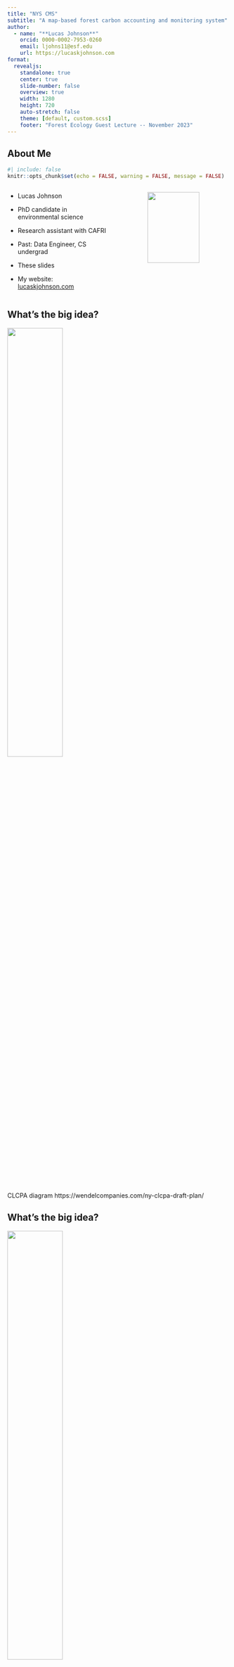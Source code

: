 ```yaml
---
title: "NYS CMS"
subtitle: "A map-based forest carbon accounting and monitoring system"
author: 
  - name: "**Lucas Johnson**"
    orcid: 0000-0002-7953-0260
    email: ljohns11@esf.edu
    url: https://lucaskjohnson.com
format: 
  revealjs: 
    standalone: true
    center: true
    slide-number: false
    overview: true
    width: 1280
    height: 720
    auto-stretch: false
    theme: [default, custom.scss]
    footer: "Forest Ecology Guest Lecture -- November 2023"
---
```


## About Me

```r
#| include: false
knitr::opts_chunk$set(echo = FALSE, warning = FALSE, message = FALSE)
```

::: columns
::: {.column width="50%"}
-   Lucas Johnson

-   PhD candidate in environmental science

-   Research assistant with CAFRI

-   Past: Data Engineer, CS undergrad

-   These slides

-   My website: [lucaskjohnson.com](https://lucaskjohnson.com)
:::

::: {.column width="10%"}
:::

::: {.column width="40%"}
![](figures/me.png){width=80%}
:::
:::

## What's the big idea? 

![](figures/clcpa_clean.jpeg){width=50% fig-align=center}


::: footer
CLCPA diagram https://wendelcompanies.com/ny-clcpa-draft-plan/
:::


## What's the big idea? 

![](figures/clcpa.jpeg){width=50% fig-align=center}

::: footer
CLCPA diagram https://wendelcompanies.com/ny-clcpa-draft-plan/
:::

## 


::: columns

::: {.column width="45%"}
![](figures/cycle.jpeg){width=100% fig-align=center}
:::

::: {.column width="10%"}
:::


::: {.column width="45%"}
![](figures/lcmap_2019.png){width=100% fig-align=center}

:::

:::

## USFS Forest Inventory and Analysis Program

::: columns
::: {.column width="45%"}
![](figures/fia_plot_design.jpeg){width=100% fig-align=center}
:::

::: {.column width="10%"}
:::


::: {.column width="45%"}
![](figures/lcmap_x_plots_2019.png){width=100% fig-align=center}

:::

:::


##
![](figures/us_fia_flux.png){width=100% fig-align=center}

::: footer
Domke 2023, https://doi.org/10.2737/WO-RB-101.
:::

##
![](figures/state_flux.png){width=80% fig-align=center}

:::footer
Walters 2023, https://doi.org/10.2737/RDS-2023-0020
:::


## Strengthening the Forest Carbon Sink

::: columns 

::: {.column width="45%"}

:::{.incremental}
-  Avoided deforestation

- Reforestation/afforestation

- Improved forest management
:::

:::

::: {.column width="10%"}
:::

::: {.column width="45%"}
![](figures/gas_gauge.png){width=100% fig-align=center}
:::

:::


:::footer
CAFRI's NY Forest Carbon Assessment - https://www.esf.edu/cafri-ny/documents/cafri-report-2023.pdf
:::


## How do we make this information actionable?

## Map-based forest carbon accounting



::: {.incremental}

- Modeling and mapping forest biomass stocks with aerial LiDAR point clouds

- Modeling and mapping historical forest biomass stocks and stock changes with Landsat imagery
  - Provides a basis for monitoring

- Propagating uncertainty through our modeling pipeline
:::

## The power of LiDAR

![](figures/lidar_3d.png){width=90% fig-align=center}

## The power of LiDAR

![](figures/lidar_2d.png){width=63% fig-align=center}

## LiDAR in NYS

![](figures/regions_map.png){width=80% fig-align=center}


## LiDAR models
::: columns

::: {.column width="45%"}
![](figures/fia_plot_design.jpeg){width=100% fig-align=center}
:::

::: {.column width="10%"}
:::

::: {.column width="45%"}
![](figures/las_3d_and_chm.png){width=50% fig-align=center}
:::

:::

## LiDAR Models

::: columns

::: {.column width=20%}
- RMSE 46.0
- %RMSE 38.7
- MAE: 34.0
- %MAE: 28.6
- ME: 3.6
- R^2^: 0.59
:::

::: {.column width=80%}
![](figures/lidar_acc.png){width=60% fig-align=center}
:::

:::

## Snapshots

![](figures/wwe_snap.png){width=68% fig-align=center}

## Snapshots

![](figures/co_snap.png){width=47% fig-align=center}

## Snapshots

![](figures/as_snap.png){width=60% fig-align=center}

## Snapshots

![](figures/c3_snap.png){width=62% fig-align=center}

## A spatiotemporal patchwork

![](figures/lidar_region_plot.png){width=85% fig-align=center}


## A consistent record

![](figures/landsat_timeline.jpeg){width=60% fig-align=center}

::: footer
USGS - https://www.usgs.gov/media/images/landsat-missions-timeline
:::

## A consistent record

![](figures/landtrendr.jpeg){width=60% fig-align=center}

::: footer
OSU eMapR group - https://emapr.github.io/LT-GEE/landtrendr.html
:::

## Landsat models 

::: columns

::: {.column width=50%}
Direct 

![](figures/fia_landsat.png){fig-align=center width=70%}
:::

::: {.column width=50%}

Indirect

![](figures/las_landsat.png){fig-align=center width=70%}
:::

:::

## Landsat models

![](figures/landsat_methods_acc_combo.png){fig-align=center width=80%}

## {background-image="figures/hwf_methods_compare.png" background-position="50%" background-size="40% auto"}

## Landsat vs LiDAR

![](figures/hwf_agb_x_chm.png){width=85% fig-align=center}

## Landsat vs LiDAR

![](figures/expand_time_stack.png){width=60% fig-align=center}

## Zooming in to a working forest...

![](figures/hwf_agb_x_chm_harv.png){width=85% fig-align=center}

## {background-image="movie/agb.gif" background-size="85% auto" background-position="50% 50%"}

## {background-image="figures/multi_harvest.png" background-size="38% auto" background-position="50% 50%"}

<!-- ## Trends -->

<!-- ![](figures/timeseries_combo.png){width=80% fig-align=center} -->

## Stock changes {background-image="figures/nys_agb_diff.png" background-size="50% auto" background-position="80% 50%"}

## Parcel summaries

![](figures/parcel_sumamries.png){width=80% fig-align=center}

## Pretty pictures, or scientific inference?

:::{.incremental}

- Map agreement/accuracy 

- Prediction uncertainty

:::

:::footer
Quoted from McRoberts 2011 - https://doi.org/10.1016/j.rse.2010.10.013
:::



## Map accuracy

![](figures/lcmap_x_plots_2019.png){width=50% fig-align=center}

## Map accuracy

![](figures/agg_landsat_acc.png){width=60% fig-align=center}

## Prediction uncertainty

:::{.incremental}
- Uncertainty in reference data
- Uncertainty due to training the model on a limited sample
- Uncertainty due to the model not being able to represent
all of the variation in the response variable
:::

:::footer
Wadoux et al. 2023 - https://doi.org/10.1111/2041-210X.14106
:::

## Bootstrap variance

:::{.incremental}
- Uncertainty in reference data

- Uncertainty due to training the model on a limited sample
:::

:::footer
Wadoux et al. 2023 - https://doi.org/10.1111/2041-210X.14106
:::

## {background-image="figures/Pi_monte_carlo_all.gif" background-position="50%" background-size="38% auto"}

:::footer
https://en.m.wikipedia.org/wiki/Monte_Carlo_method#/media/File:Pi_monte_carlo_all.gif
:::

## Error distributions and resampling

![](figures/bootstrap_uncertainty_viz.png)

:::footer
Bootstrap sample figure - https://stats.stackexchange.com/questions/246726/size-of-bootstrap-samples
:::

## Error distributions and resampling

![](figures/bootstrap_uncertainty_viz_top.png)

:::footer
Bootstrap sample figure - https://stats.stackexchange.com/questions/246726/size-of-bootstrap-samples
:::


## Error distributions and resampling

![](figures/bootstrap_uncertainty_viz_bottom.png)

:::footer
Bootstrap sample figure - https://stats.stackexchange.com/questions/246726/size-of-bootstrap-samples
:::

## Residual variance

:::{.incremental}

- Uncertainty due to the model not being able to represent all of the variation in the response variable

  - Residual variance
  - Spatial autocorrelation of residuals

:::

##
::: columns 

::: {.column width=50%}
Mapping residual variance
![](figures/residual_variance_model.png){width=100% fig-align=center}
:::

::: {.column width=50%}
Quantifying spatial autocorrelation
![](figures/variograms.png){width=100% fig-align=center}
:::

:::

## Pixel uncertainty
![](figures/parcel_uncertainty_vis.png){width=40% fig-align=center}

## Total uncertainty 

::: columns

:::{.column width=50%}
![](figures/tax_parcel_summary.png){width=85% fig-align=center}
:::

:::{.column width=50%}
![](figures/group_distributions.png){width=85% fig-align=center}
:::

:::

## Parcel characteristics -> total uncertainty

::: columns

:::{.column width=20%}

- MAE:  1.38
- RMSE: 2.38
- ME:  -0.05
- R^2^: 0.92
:::

::: {.column width=80%}
![](figures/total_sd_accuracy.png){width=60% fig-align=center}
:::

:::

## In summary

:::{.incremental}

- Snapshots of forest biomass stocks with aerial LiDAR point clouds

- Monitoring and historical mapping of forest biomass stocks and stock changes with Landsat imagery

- Parcel-level uncertainty estimation

:::


## What does it all mean? 

:::{.incremental}
- Efficient

- Open data and tooling

- Targeting parcels for protection or enrollment improved management programs

- Monitoring, reporting, and verification

:::

## Room for improvement

:::{.incremental}

- Spectral information is limited

  - Saturation
  - Defoliation events
  - Green-up before grow-up
  

:::
 

## NYS/ESF against the world...

:::{.incremental}
- Pay-to-play data

- Global maps

- Regional/local efforts with open data and tooling are necessary
:::

## Thank you!{background-image="figures/esf_trees.jpg" background-position="80% 50%" background-size="35% auto"}

::: columns

:::{.column width=50%}
- These slides:
- My website: [lucaskjohnson.com](https://lucaskjohnson.com)
<br>
<br>
![](figures/logos.png){width=80% fig-align=center}
:::

:::

::: footer
:::
